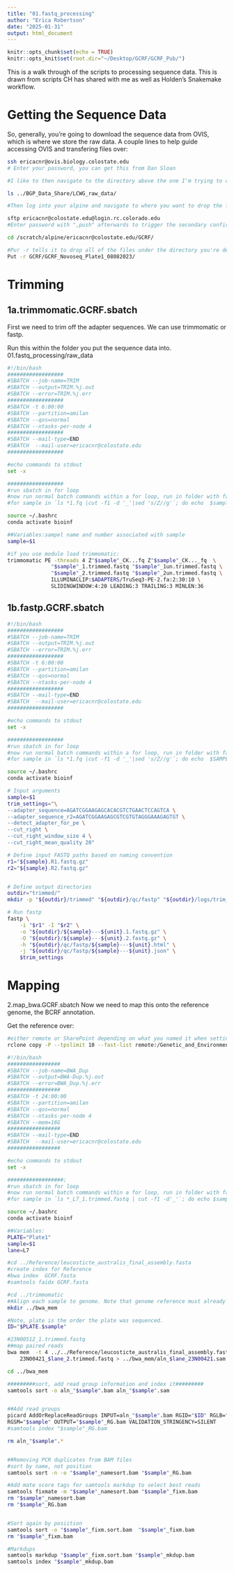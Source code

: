 ```yaml
---
title: "01.fastq_processing"
author: "Erica Robertson"
date: "2025-01-31"
output: html_document
---
```


```r
knitr::opts_chunk$set(echo = TRUE)
knitr::opts_knit$set(root.dir="~/Desktop/GCRF/GCRF_Pub/")
```

This is a walk through of the scripts to processing sequence data. This is drawn from scripts CH has shared with me as well as Holden's Snakemake workflow.

# Getting the Sequence Data
So, generally, you're going to download the sequence data from OVIS, which is where we store the raw data. A couple lines to help guide accessing OVIS and transfering files over:

```bash
ssh ericacnr@ovis.biology.colostate.edu
# Enter your password, you can get this from Dan Sloan

#I like to then navigate to the directory above the one I'm trying to copy over

ls ../BGP_Data_Share/LCWG_raw_data/

#Then log into your alpine and navigate to where you want to drop the files there

sftp ericacnr@colostate.edu@login.rc.colorado.edu
#Enter password with ",push" afterwards to trigger the secondary confirmation

cd /scratch/alpine/ericacnr@colostate.edu/GCRF/

#Pur -r tells it to drop all of the files under the directory you're defining, so it'll copy everything. Give it the path to the folder you want to copy.
Put -r GCRF/GCRF_Novoseq_Plate1_08082023/
```

# Trimming
## 1a.trimmomatic.GCRF.sbatch
First we need to trim off the adapter sequences. We can use trimmomatic or fastp.

Run this within the folder you put the sequence data into.
01.fastq_processing/raw_data
```bash
#!/bin/bash
##################
#SBATCH --job-name=TRIM
#SBATCH --output=TRIM.%j.out
#SBATCH --error=TRIM.%j.err
##################
#SBATCH -t 6:00:00
#SBATCH --partition=amilan
#SBATCH --qos=normal
#SBATCH --ntasks-per-node 4
##################
#SBATCH --mail-type=END
#SBATCH  --mail-user=ericacnr@colostate.edu
##################

#echo commands to stdout
set -x

##################
#run sbatch in for loop
#now run normal batch commands within a for loop, run in folder with fastq files to assign correct plate number
#for sample in `ls *1.fq |cut -f1 -d '_'|sed 's/Z//g'`; do echo  $sample; sbatch ../1a.trimmomatic.GCRF.sbatch $sample ; done

source ~/.bashrc
conda activate bioinf 

##Variables:sampel name and number associated with sample
sample=$1

#if you use module load trimmomatic: 
trimmomatic PE -threads 4 Z"$sample"_CK...fq Z"$sample"_CK..._fq  \
              "$sample"_1.trimmed.fastq "$sample"_1un.trimmed.fastq \
              "$sample"_2.trimmed.fastq "$sample"_2un.trimmed.fastq \
              ILLUMINACLIP:$ADAPTERS/TruSeq3-PE-2.fa:2:30:10 \
              SLIDINGWINDOW:4:20 LEADING:3 TRAILING:3 MINLEN:36
```

## 1b.fastp.GCRF.sbatch
```bash
#!/bin/bash
##################
#SBATCH --job-name=TRIM
#SBATCH --output=TRIM.%j.out
#SBATCH --error=TRIM.%j.err
##################
#SBATCH -t 6:00:00
#SBATCH --partition=amilan
#SBATCH --qos=normal
#SBATCH --ntasks-per-node 4
##################
#SBATCH --mail-type=END
#SBATCH  --mail-user=ericacnr@colostate.edu
##################

#echo commands to stdout
set -x

##################
#run sbatch in for loop
#now run normal batch commands within a for loop, run in folder with fastq files to assign correct plate number
#for sample in `ls *1.fq |cut -f1 -d '_'|sed 's/Z//g'`; do echo  $SAMPLE; sbatch ../1b.fastp.GCRF.sbatch $sample ; done

source ~/.bashrc
conda activate bioinf 

# Input arguments
sample=$1
trim_settings="\
--adapter_sequence=AGATCGGAAGAGCACACGTCTGAACTCCAGTCA \
--adapter_sequence_r2=AGATCGGAAGAGCGTCGTGTAGGGAAAGAGTGT \
--detect_adapter_for_pe \
--cut_right \
--cut_right_window_size 4 \
--cut_right_mean_quality 20"

# Define input FASTQ paths based on naming convention
r1="${sample}.R1.fastq.gz"
r2="${sample}.R2.fastq.gz"


# Define output directories
outdir="trimmed/"
mkdir -p "${outdir}/trimmed" "${outdir}/qc/fastp" "${outdir}/logs/trim_reads_pe" "${outdir}/benchmarks/trim_reads_pe"

# Run fastp
fastp \
    -i "$r1" -I "$r2" \
    -o "${outdir}/${sample}---${unit}.1.fastq.gz" \
    -O "${outdir}/${sample}---${unit}.2.fastq.gz" \
    -h "${outdir}/qc/fastp/${sample}---${unit}.html" \
    -j "${outdir}/qc/fastp/${sample}---${unit}.json" \
    $trim_settings
```
# Mapping
2.map_bwa.GCRF.sbatch
Now we need to map this onto the reference genome, the BCRF annotation.

Get the reference over:
```bash
#either remote or SharePoint depending on what you named it when setting up rclone
rclone copy -P --tpslimit 10 --fast-list remote:/Genetic_and_Environmental_Data/genome_files/ROFI/leucosticte_australis_final_assembly.fasta ./
```

```bash
#!/bin/bash
#################
#SBATCH --job-name=BWA_Dup
#SBATCH --output=BWA-Dup.%j.out
#SBATCH --error=BWA_Dup.%j.err
#################
#SBATCH -t 24:00:00
#SBATCH --partition=amilan
#SBATCH --qos=normal
#SBATCH --ntasks-per-node 4
#SBATCH --mem=16G
#################
#SBATCH --mail-type=END
#SBATCH  --mail-user=ericacnr@colostate.edu
#################

#echo commands to stdout
set -x

##################;
#run sbatch in for loop
#now run normal batch commands within a for loop, run in folder with fastq files to assign correct plate number
#for sample in `ls *_L7_1.trimmed.fastq | cut -f1 -d'_'`; do echo $sample;  sbatch ../2.map_bwa.GCRF.sbatch $sample ;done

source ~/.bashrc
conda activate bioinf

##Variables:
PLATE="Plate1"
sample=$1
lane=L7

#cd ../Reference/leucosticte_australis_final_assembly.fasta
#create index for Reference
#bwa index  GCRF.fasta
#samtools faidx GCRF.fasta

#cd ../trimmomatic
##Align each sample to genome. Note that genome reference must already be built through bwa
mkdir ../bwa_mem

#Note, plate is the order the plate was sequenced. 
ID="$PLATE.$sample"

#23N00512_1.trimmed.fastq
##map paired reads
bwa mem  -t 4 ../../Reference/leucosticte_australis_final_assembly.fasta ${sample}_$lane_1.trimmed.fastq  \
	23N00421_$lane_2.trimmed.fastq > ../bwa_mem/aln_$lane_23N00421.sam 2> ../bwa_mem/aln_$lane_23N00421.error 

cd ../bwa_mem

#########sort, add read group information and index it#########
samtools sort -o aln_"$sample".bam aln_"$sample".sam


##Add read groups
picard AddOrReplaceReadGroups INPUT=aln_"$sample".bam RGID="$ID" RGLB="$PLATE" RGPL=illumina.HGLGKDSX7 RGPU="$PLATE"."$sample" \
RGSM="$sample" OUTPUT="$sample"_RG.bam VALIDATION_STRINGENCY=SILENT
#samtools index "$sample"_RG.bam

rm aln_"$sample".*


##Removing PCR duplicates from BAM files
#sort by name, not position
samtools sort -n -o "$sample"_namesort.bam "$sample"_RG.bam

#Add mate score tags for samtools markdup to select best reads
samtools fixmate -m "$sample"_namesort.bam "$sample"_fixm.bam
rm "$sample"_namesort.bam
rm "$sample"_RG.bam


#Sort again by posiition
samtools sort -o "$sample"_fixm.sort.bam  "$sample"_fixm.bam
rm "$sample"_fixm.bam

#Markdups
samtools markdup "$sample"_fixm.sort.bam "$sample"_mkdup.bam
samtools index "$sample"_mkdup.bam
```